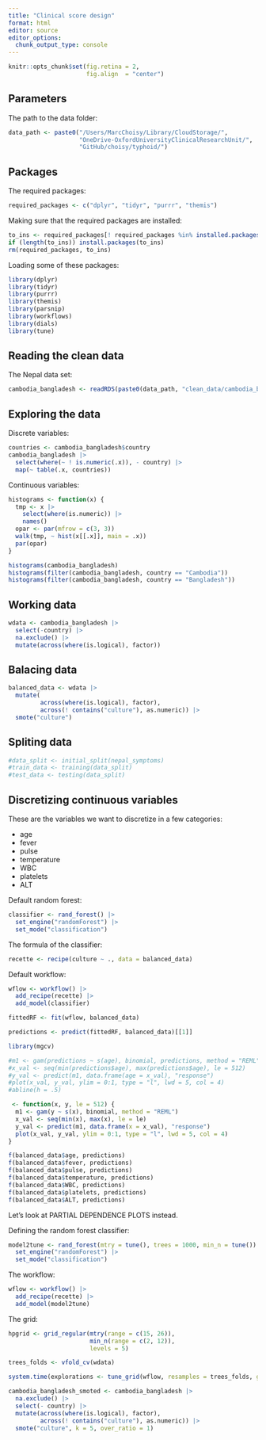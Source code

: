 ```yaml
---
title: "Clinical score design"
format: html
editor: source
editor_options: 
  chunk_output_type: console
---
```


```r
knitr::opts_chunk$set(fig.retina = 2,
                      fig.align  = "center")
```


## Parameters

The path to the data folder:

```r
data_path <- paste0("/Users/MarcChoisy/Library/CloudStorage/",
                    "OneDrive-OxfordUniversityClinicalResearchUnit/",
                    "GitHub/choisy/typhoid/")
```


## Packages

The required packages:

```r
required_packages <- c("dplyr", "tidyr", "purrr", "themis")
```

Making sure that the required packages are installed:

```r
to_ins <- required_packages[! required_packages %in% installed.packages()[, "Package"]]
if (length(to_ins)) install.packages(to_ins)
rm(required_packages, to_ins)
```

Loading some of these packages:

```r
library(dplyr)
library(tidyr)
library(purrr)
library(themis)
library(parsnip)
library(workflows)
library(dials)
library(tune)
```


## Reading the clean data

The Nepal data set:

```r
cambodia_bangladesh <- readRDS(paste0(data_path, "clean_data/cambodia_bangladesh.rds"))
```


## Exploring the data

Discrete variables:

```r
countries <- cambodia_bangladesh$country
cambodia_bangladesh |> 
  select(where(~ ! is.numeric(.x)), - country) |> 
  map(~ table(.x, countries))
```

Continuous variables:

```r
histograms <- function(x) {
  tmp <- x |> 
    select(where(is.numeric)) |> 
    names()
  opar <- par(mfrow = c(3, 3))
  walk(tmp, ~ hist(x[[.x]], main = .x))
  par(opar)
}

histograms(cambodia_bangladesh)
histograms(filter(cambodia_bangladesh, country == "Cambodia"))
histograms(filter(cambodia_bangladesh, country == "Bangladesh"))
```


## Working data

```r
wdata <- cambodia_bangladesh |> 
  select(-country) |> 
  na.exclude() |> 
  mutate(across(where(is.logical), factor))
```


## Balacing data

```r
balanced_data <- wdata |>
  mutate(
         across(where(is.logical), factor),
         across(! contains("culture"), as.numeric)) |> 
  smote("culture")
```


## Spliting data

```r
#data_split <- initial_split(nepal_symptoms)
#train_data <- training(data_split)
#test_data <- testing(data_split)
```


## Discretizing continuous variables

These are the variables we want to discretize in a few categories:

* age
* fever
* pulse
* temperature
* WBC
* platelets
* ALT

Default random forest:

```r
classifier <- rand_forest() |> 
  set_engine("randomForest") |> 
  set_mode("classification")
```

The formula of the classifier:

```r
recette <- recipe(culture ~ ., data = balanced_data)
```

Default workflow:

```r
wflow <- workflow() |> 
  add_recipe(recette) |> 
  add_model(classifier)
```

```r
fittedRF <- fit(wflow, balanced_data)
```

```r
predictions <- predict(fittedRF, balanced_data)[[1]]
```

```r
library(mgcv)
```

```r
#m1 <- gam(predictions ~ s(age), binomial, predictions, method = "REML")
#x_val <- seq(min(predictions$age), max(predictions$age), le = 512)
#y_val <- predict(m1, data.frame(age = x_val), "response")
#plot(x_val, y_val, ylim = 0:1, type = "l", lwd = 5, col = 4)
#abline(h = .5)
```

```r
 <- function(x, y, le = 512) {
  m1 <- gam(y ~ s(x), binomial, method = "REML")
  x_val <- seq(min(x), max(x), le = le)
  y_val <- predict(m1, data.frame(x = x_val), "response")
  plot(x_val, y_val, ylim = 0:1, type = "l", lwd = 5, col = 4)
}

f(balanced_data$age, predictions)
f(balanced_data$fever, predictions)
f(balanced_data$pulse, predictions)
f(balanced_data$temperature, predictions)
f(balanced_data$WBC, predictions)
f(balanced_data$platelets, predictions)
f(balanced_data$ALT, predictions)
```

Let's look at PARTIAL DEPENDENCE PLOTS instead.



Defining the random forest classifier:

```r
model2tune <- rand_forest(mtry = tune(), trees = 1000, min_n = tune()) |> 
  set_engine("randomForest") |> 
  set_mode("classification")
```


The workflow:

```r
wflow <- workflow() |> 
  add_recipe(recette) |> 
  add_model(model2tune)
```

The grid:

```r
hpgrid <- grid_regular(mtry(range = c(15, 26)),
                       min_n(range = c(2, 12)),
                       levels = 5)
```

```r
trees_folds <- vfold_cv(wdata)
```

```r
system.time(explorations <- tune_grid(wflow, resamples = trees_folds, grid = hpgrid))
```






```r
cambodia_bangladesh_smoted <- cambodia_bangladesh |>
  na.exclude() |> 
  select(- country) |> 
  mutate(across(where(is.logical), factor),
         across(! contains("culture"), as.numeric)) |> 
  smote("culture", k = 5, over_ratio = 1)
```


